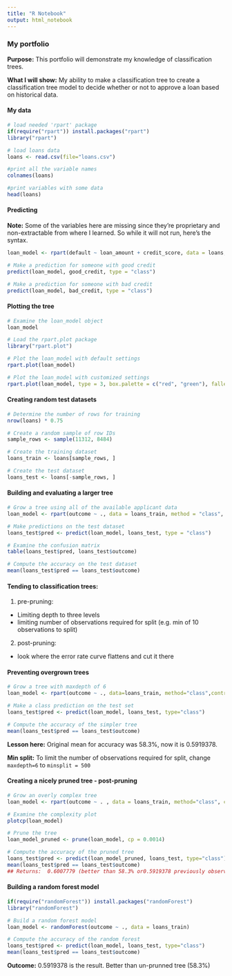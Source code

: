 ```yaml
---
title: "R Notebook"
output: html_notebook
---
```


### My portfolio

__Purpose:__ This portfolio will demonstrate my knowledge of classification trees.

__What I will show:__  My ability to make a classification tree to create a classification tree model to decide whether or not to approve a loan based on historical data. 

#### My data
    
```r
# load needed 'rpart' package
if(require("rpart")) install.packages("rpart")
library("rpart")

# load loans data
loans <- read.csv(file="loans.csv")

#print all the variable names
colnames(loans)

#print variables with some data
head(loans)
```

#### Predicting

__Note:__ Some of the variables here are missing since they're proprietary and non-extractable from where I learned.  So while it will not run, here's the syntax.

```r
loan_model <- rpart(default ~ loan_amount + credit_score, data = loans, method = "class", control = rpart.control(cp = 0))

# Make a prediction for someone with good credit
predict(loan_model, good_credit, type = "class")

# Make a prediction for someone with bad credit
predict(loan_model, bad_credit, type = "class")
```

#### Plotting the tree

```r
# Examine the loan_model object
loan_model

# Load the rpart.plot package
library("rpart.plot")

# Plot the loan_model with default settings
rpart.plot(loan_model)

# Plot the loan_model with customized settings
rpart.plot(loan_model, type = 3, box.palette = c("red", "green"), fallen.leaves = TRUE)

```

#### Creating random test datasets

```r
# Determine the number of rows for training
nrow(loans) * 0.75

# Create a random sample of row IDs
sample_rows <- sample(11312, 8484)

# Create the training dataset
loans_train <- loans[sample_rows, ]

# Create the test dataset
loans_test <- loans[-sample_rows, ]
```


#### Building and evaluating a larger tree

```r
# Grow a tree using all of the available applicant data
loan_model <- rpart(outcome ~ ., data = loans_train, method = "class", control = rpart.control(cp = 0))

# Make predictions on the test dataset
loans_test$pred <- predict(loan_model, loans_test, type = "class")

# Examine the confusion matrix
table(loans_test$pred, loans_test$outcome)

# Compute the accuracy on the test dataset
mean(loans_test$pred == loans_test$outcome)
```


#### Tending to classification trees:
1. pre-pruning:
  - Limiting depth to three levels 
  - limiting number of observations required for split (e.g. min of 10 observations to split)
2. post-pruning:
  - look where the error rate curve flattens and cut it there

#### Preventing overgrown trees

```r
# Grow a tree with maxdepth of 6
loan_model <- rpart(outcome ~ ., data=loans_train, method="class",control = rpart.control(cp = 0),maxdepth=6)

# Make a class prediction on the test set
loans_test$pred <- predict(loan_model, loans_test, type="class")

# Compute the accuracy of the simpler tree
mean(loans_test$pred == loans_test$outcome)
```

__Lesson here:__ Original mean for accuracy was 58.3%, now it is  0.5919378. 

__Min split:__ To limit the number of observations required for split, change `maxdepth=6` to `minsplit = 500`

#### Creating a nicely pruned tree - post-pruning

```r
# Grow an overly complex tree
loan_model <- rpart(outcome ~ . , data = loans_train, method="class", control=rpart.control(cp=0))

# Examine the complexity plot
plotcp(loan_model)

# Prune the tree
loan_model_pruned <- prune(loan_model, cp = 0.0014)

# Compute the accuracy of the pruned tree
loans_test$pred <- predict(loan_model_pruned, loans_test, type="class")
mean(loans_test$pred == loans_test$outcome)
## Returns:  0.6007779 (better than 58.3% or0.5919378 previously observed )
```

#### Building a random forest model
```r
if(require("randomForest")) install.packages("randomForest")
library("randomForest")

# Build a random forest model
loan_model <- randomForest(outcome ~ ., data = loans_train)

# Compute the accuracy of the random forest
loans_test$pred <- predict(loan_model, loans_test, type="class")
mean(loans_test$pred == loans_test$outcome)

```

__Outcome:__ 0.5919378 is the result. Better than un-prunned tree (58.3%)

